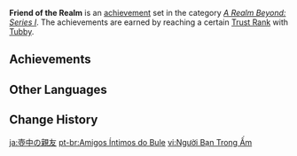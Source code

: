 {{Achievement Set Infobox
|title        = 
|primogems    = {{Achievement/Primogems|Friend of the Realm}}
|total        = {{Achievement/Total|Friend of the Realm}}
|category     = A Realm Beyond: Series I
}}
'''Friend of the Realm''' is an [[achievement]] set in the category ''[[A Realm Beyond: Series I]]''. The achievements are earned by reaching a certain [[Trust Rank]] with [[Tubby]].

==Achievements==
{{Achievements by Category Table|Friend of the Realm}}
<!--
==Notes==

==Trivia==
-->
==Other Languages==
{{Other Languages
|en      = Friend of the Realm
|zhs     = 壶中密友
|zhs_rm  = Hú Zhōng Mìyǒu
|zht     = 壺中密友
|zht_rm  = Hú Zhōng Mìyǒu
|zh_tl   = Close Friend Inside the Pot
|ja      = 壺中の親友
|ja_rm   = Kochuu no Shin'yuu
|ja_tl   = Close Friend Inside the Pot
|ko      = 주전자 속 비밀 친구
|ko_rm   = Jujeonja Sok Bimil Chin'gu
|ko_tl   = Secret Friend Inside the Kettle
|es      = Un amigo en una tetera
|es_tl   = A Friend in a Teapot
|fr      = {{MC|m=Ami|f=Amie}} du royaume
|fr_tl   = Friend of the Realm
|ru      = Тайный друг в чайнике
|ru_tl   = Secret Friend in the Teapot
|th      = มิตรแท้ในกาน้ำชา
|th_rm   = 
|th_tl   = 
|vi      = Người Bạn Trong Ấm
|vi_tl   = A Friend in the Pot
|de      = Freund in der Kanne
|de_tl   = Friend in the Pot
|id      = Teman dalam Poci
|id_tl   = A Friend in a Teapot
|pt      = Amigos Íntimos do Bule
|pt_tl   = Close Friends of the Teapot
|tr      = Çaydanlığın Dostu
|tr_tl   = 
|it      = Amici del reame
|it_tl   = 
}}

==Change History==
{{Change History|1.5}}
<!--
==References==
{{Reflist}}
-->

[[ja:壺中の親友]]
[[pt-br:Amigos Íntimos do Bule]]
[[vi:Người Bạn Trong Ấm]]